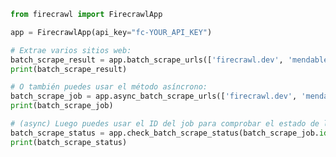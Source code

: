 ```python Python
from firecrawl import FirecrawlApp

app = FirecrawlApp(api_key="fc-YOUR_API_KEY")

# Extrae varios sitios web:
batch_scrape_result = app.batch_scrape_urls(['firecrawl.dev', 'mendable.ai'], formats=['markdown', 'html'])
print(batch_scrape_result)

# O también puedes usar el método asíncrono:
batch_scrape_job = app.async_batch_scrape_urls(['firecrawl.dev', 'mendable.ai'], formats=['markdown', 'html'])
print(batch_scrape_job)

# (async) Luego puedes usar el ID del job para comprobar el estado de la extracción por lotes:
batch_scrape_status = app.check_batch_scrape_status(batch_scrape_job.id)
print(batch_scrape_status)
```
